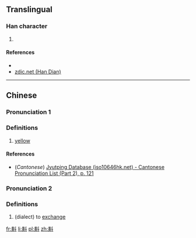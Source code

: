 ==Translingual==

===Han character===
{{Han char|rn=68|rad=斗|as=12|sn=16|four=44800|canj=TCYJ|ids=⿰黄斗}}

# {{defn|Han|sort=斗12}}

====References====
* {{Han ref|kx=0478.280|dkj=13528|dj=0837.180|hdz=32256.070|uh=65A2|ud=26018|bh=E9B2|bd=59826}}
* [http://www.zdic.net/z/1b/js/65A2.htm zdic.net (Han Dian)]

----

==Chinese==
{{zh-forms}}

===Pronunciation 1===
{{zh-pron
|m=tǒu
|c=tau3
|mc=y
|oc=y
|ma=
|cat=a
}}

===Definitions===
# [[yellow]]

====References====
* (''Cantonese'') [http://www.iso10646hk.net/jp/document/download.jsp Jyutping Database (iso10646hk.net) - Cantonese Pronunciation List (Part 2), p. 121]

===Pronunciation 2===
{{zh-pron
|m=tiǎo
|cat=v
}}

===Definitions===
# (dialect) to [[exchange]]

[[fr:斢]]
[[li:斢]]
[[pl:斢]]
[[zh:斢]]
